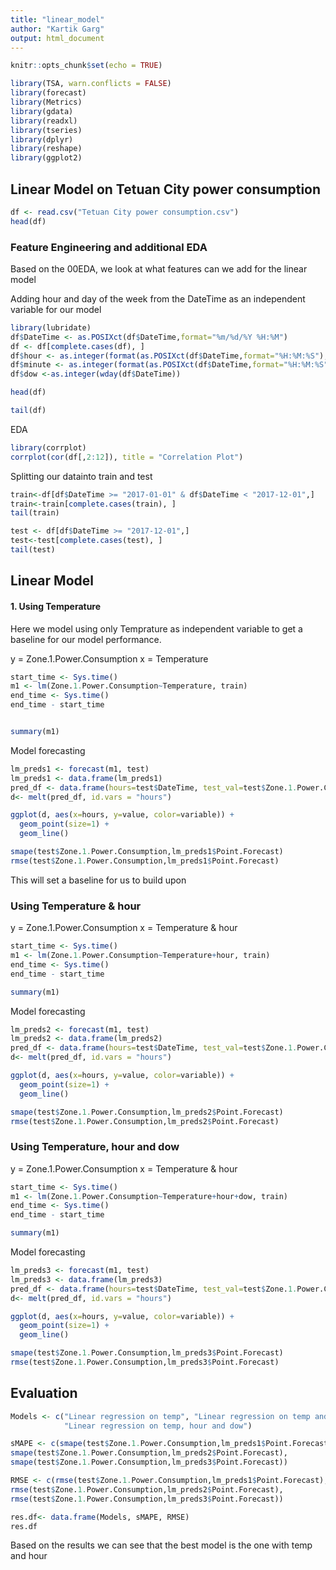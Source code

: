 ---
title: "linear_model"
author: "Kartik Garg"
output: html_document
---

```{r setup, include=FALSE}
knitr::opts_chunk$set(echo = TRUE)
```

```{r packages, warning=FALSE, message=FALSE}
library(TSA, warn.conflicts = FALSE)
library(forecast)
library(Metrics)
library(gdata)
library(readxl)
library(tseries)
library(dplyr)
library(reshape)
library(ggplot2)
```

## Linear Model on Tetuan City power consumption

```{r}
df <- read.csv("Tetuan City power consumption.csv")
head(df)
```

### Feature Engineering and additional EDA

Based on the 00EDA, we look at what features can we add for the linear model

Adding hour and day of the week from the DateTime as an independent variable for our model

```{r}
library(lubridate)
df$DateTime <- as.POSIXct(df$DateTime,format="%m/%d/%Y %H:%M")
df <- df[complete.cases(df), ]
df$hour <- as.integer(format(as.POSIXct(df$DateTime,format="%H:%M:%S"),"%H"))
df$minute <- as.integer(format(as.POSIXct(df$DateTime,format="%H:%M:%S"),"%M"))
df$dow <-as.integer(wday(df$DateTime))
```

```{r}
head(df)
```
```{r}
tail(df)
```

EDA

```{r}
library(corrplot)
corrplot(cor(df[,2:12]), title = "Correlation Plot")
```


Splitting our datainto train and test

```{r}
train<-df[df$DateTime >= "2017-01-01" & df$DateTime < "2017-12-01",]
train<-train[complete.cases(train), ]
tail(train)
```

```{r}
test <- df[df$DateTime >= "2017-12-01",]
test<-test[complete.cases(test), ]
tail(test)
```

## Linear Model 

#### 1. Using Temperature

Here we model using only Temprature as independent variable to get a baseline for our model performance.

y = Zone.1.Power.Consumption
x = Temperature

```{r warning=FALSE}
start_time <- Sys.time()
m1 <- lm(Zone.1.Power.Consumption~Temperature, train)
end_time <- Sys.time()
end_time - start_time


summary(m1)
```
Model forecasting

```{r}
lm_preds1 <- forecast(m1, test)
lm_preds1 <- data.frame(lm_preds1)
pred_df <- data.frame(hours=test$DateTime, test_val=test$Zone.1.Power.Consumption, pred_val=lm_preds1$Point.Forecast)
d<- melt(pred_df, id.vars = "hours")

ggplot(d, aes(x=hours, y=value, color=variable)) + 
  geom_point(size=1) + 
  geom_line()
```


```{r}
smape(test$Zone.1.Power.Consumption,lm_preds1$Point.Forecast) 
rmse(test$Zone.1.Power.Consumption,lm_preds1$Point.Forecast) 
```
This will set a baseline for us to build upon

### Using Temperature & hour

y = Zone.1.Power.Consumption
x = Temperature & hour

```{r warning=FALSE}
start_time <- Sys.time()
m1 <- lm(Zone.1.Power.Consumption~Temperature+hour, train)
end_time <- Sys.time()
end_time - start_time

summary(m1)
```
Model forecasting

```{r}
lm_preds2 <- forecast(m1, test)
lm_preds2 <- data.frame(lm_preds2)
pred_df <- data.frame(hours=test$DateTime, test_val=test$Zone.1.Power.Consumption, pred_val=lm_preds2$Point.Forecast)
d<- melt(pred_df, id.vars = "hours")

ggplot(d, aes(x=hours, y=value, color=variable)) + 
  geom_point(size=1) + 
  geom_line()
```


```{r}
smape(test$Zone.1.Power.Consumption,lm_preds2$Point.Forecast) 
rmse(test$Zone.1.Power.Consumption,lm_preds2$Point.Forecast) 
```
### Using Temperature, hour and dow

y = Zone.1.Power.Consumption
x = Temperature & hour

```{r warning=FALSE}
start_time <- Sys.time()
m1 <- lm(Zone.1.Power.Consumption~Temperature+hour+dow, train)
end_time <- Sys.time()
end_time - start_time

summary(m1)
```
Model forecasting

```{r}
lm_preds3 <- forecast(m1, test)
lm_preds3 <- data.frame(lm_preds3)
pred_df <- data.frame(hours=test$DateTime, test_val=test$Zone.1.Power.Consumption, pred_val=lm_preds3$Point.Forecast)
d<- melt(pred_df, id.vars = "hours")

ggplot(d, aes(x=hours, y=value, color=variable)) + 
  geom_point(size=1) + 
  geom_line()
```


```{r}
smape(test$Zone.1.Power.Consumption,lm_preds3$Point.Forecast) 
rmse(test$Zone.1.Power.Consumption,lm_preds3$Point.Forecast) 
```


## Evaluation

```{r}
Models <- c("Linear regression on temp", "Linear regression on temp and hour",
            "Linear regression on temp, hour and dow")

sMAPE <- c(smape(test$Zone.1.Power.Consumption,lm_preds1$Point.Forecast),
smape(test$Zone.1.Power.Consumption,lm_preds2$Point.Forecast),
smape(test$Zone.1.Power.Consumption,lm_preds3$Point.Forecast))

RMSE <- c(rmse(test$Zone.1.Power.Consumption,lm_preds1$Point.Forecast),
rmse(test$Zone.1.Power.Consumption,lm_preds2$Point.Forecast),
rmse(test$Zone.1.Power.Consumption,lm_preds3$Point.Forecast))

res.df<- data.frame(Models, sMAPE, RMSE)
res.df
```

Based on the results we can see that the best model is the one with temp and hour

